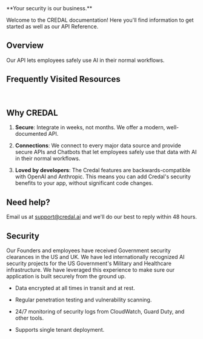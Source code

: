 <Callout intent="success">
**Your security is our business.**
</Callout>

<br />

Welcome to the CREDAL documentation! Here you'll find information to get started as well as our API Reference.

## Overview

Our API lets employees safely use AI in their normal workflows.

## Frequently Visited Resources

<Cards>
  <Card
    title="Use Cases"
    icon="fa-solid fa-head-side-brain"
    href="https://www.credal.ai/secure-chat"
  />
  <Card
    title="API Reference"
    icon="fa-solid fa-code"
    href="/api-reference"
  />

</Cards>

<br />

<Cards>
  <Card
    title="Blog"
    icon="fa-solid fa-signal"
    href="https://credal.ai/blog"
  />
  <Card
    title="Security"
    icon="fa-solid fa-shield-halved"
    href="https://trust.credal.ai/"
  />
</Cards>

## Why CREDAL 

1. **Secure**: Integrate in weeks, not months. We offer a modern, well-documented API.

2. **Connections**: We connect to every major data source and provide secure APIs and Chatbots that let employees safely use that data with AI in their normal workflows.

3. **Loved by developers**: The Credal features are backwards-compatible with OpenAI and Anthropic. This means you can add Credal's security benefits to your app, without significant code changes.


## Need help? 

Email us at [support@credal.ai](mailto:support@credal.ai) and we'll do our best to reply within 48 hours.

## Security 

Our Founders and employees have received Government security clearances in the US and UK. We have led internationally recognized AI security projects for the US Government's Military and Healthcare infrastructure. We have leveraged this experience to make sure our application is built securely from the ground up.

- Data  encrypted at all times in transit and at rest. 

- Regular penetration testing and vulnerability scanning. 

- 24/7 monitoring of security logs from CloudWatch, Guard Duty, and other tools. 

- Supports single tenant deployment. 